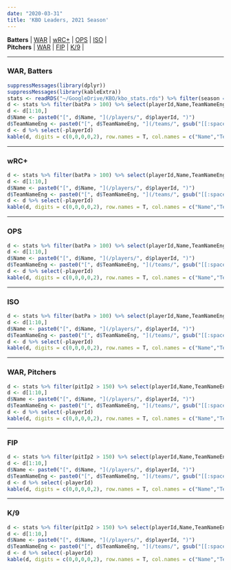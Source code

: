 ```yaml
---
date: "2020-03-31"
title: 'KBO Leaders, 2021 Season'
---
```


**Batters** | [WAR](#warbat) | [wRC+](#wrcplus) | [OPS](#ops) | [ISO](#iso) | 
<br>
**Pitchers** | [WAR](#warpit) | [FIP](#fip) | [K/9](#k9) |


***
### WAR, Batters {#warbat}
```r
suppressMessages(library(dplyr))
suppressMessages(library(kableExtra))
stats <- readRDS("~/GoogleDrive/KBO/kbo_stats.rds") %>% filter(season == 2021)
d <- stats %>% filter(batPa > 100) %>% select(playerId,Name,TeamNameEng,age,position,batWAR) %>% arrange(desc(batWAR))
d <- d[1:10,]
d$Name <- paste0("[", d$Name, "](/players/", d$playerId, ")")
d$TeamNameEng <- paste0("[", d$TeamNameEng, "](/teams/", gsub("[[:space:]]", "", tolower(d$TeamNameEng)), ")")
d <- d %>% select(-playerId)
kable(d, digits = c(0,0,0,0,2), row.names = T, col.names = c("Name","Team","Age","Pos","WAR")) %>% kable_styling(bootstrap_options = c("striped", "hover"), fixed_thead = T)  %>% column_spec(2, bold = T, border_right = F)
```
***
### wRC+ {#wrcplus}
```r
d <- stats %>% filter(batPa > 100) %>% select(playerId,Name,TeamNameEng,age,position,wRCplus) %>% arrange(desc(wRCplus))
d <- d[1:10,]
d$Name <- paste0("[", d$Name, "](/players/", d$playerId, ")")
d$TeamNameEng <- paste0("[", d$TeamNameEng, "](/teams/", gsub("[[:space:]]", "", tolower(d$TeamNameEng)), ")")
d <- d %>% select(-playerId)
kable(d, digits = c(0,0,0,0,2), row.names = T, col.names = c("Name","Team","Age","Pos","wRC+")) %>% kable_styling(bootstrap_options = c("striped", "hover"), fixed_thead = T) %>% column_spec(2, bold = T, border_right = F)
```
***
### OPS {#ops}
```r
d <- stats %>% filter(batPa > 100) %>% select(playerId,Name,TeamNameEng,age,position,batOps) %>% arrange(desc(batOps))
d <- d[1:10,]
d$Name <- paste0("[", d$Name, "](/players/", d$playerId, ")")
d$TeamNameEng <- paste0("[", d$TeamNameEng, "](/teams/", gsub("[[:space:]]", "", tolower(d$TeamNameEng)), ")")
d <- d %>% select(-playerId)
kable(d, digits = c(0,0,0,0,2), row.names = T, col.names = c("Name","Team","Age","Pos","OPS")) %>% kable_styling(bootstrap_options = c("striped", "hover"), fixed_thead = T)  %>% column_spec(2, bold = T, border_right = F)
```
***
### ISO {#iso}
```r
d <- stats %>% filter(batPa > 100) %>% select(playerId,Name,TeamNameEng,age,position,ISO) %>% arrange(desc(ISO))
d <- d[1:10,]
d$Name <- paste0("[", d$Name, "](/players/", d$playerId, ")")
d$TeamNameEng <- paste0("[", d$TeamNameEng, "](/teams/", gsub("[[:space:]]", "", tolower(d$TeamNameEng)), ")")
d <- d %>% select(-playerId)
kable(d, digits = c(0,0,0,0,2), row.names = T, col.names = c("Name","Team","Age","Pos","ISO")) %>% kable_styling(bootstrap_options = c("striped", "hover"), fixed_thead = T)  %>% column_spec(2, bold = T, border_right = F)
```
***
### WAR, Pitchers {#warpit}
```r
d <- stats %>% filter(pitIp2 > 150) %>% select(playerId,Name,TeamNameEng,age,position,pitWAR) %>% arrange(desc(pitWAR))
d <- d[1:10,]
d$Name <- paste0("[", d$Name, "](/players/", d$playerId, ")")
d$TeamNameEng <- paste0("[", d$TeamNameEng, "](/teams/", gsub("[[:space:]]", "", tolower(d$TeamNameEng)), ")")
d <- d %>% select(-playerId)
kable(d, digits = c(0,0,0,0,2), row.names = T, col.names = c("Name","Team","Age","Pos","WAR")) %>% kable_styling(bootstrap_options = c("striped", "hover"), fixed_thead = T)  %>% column_spec(2, bold = T, border_right = F)
```
***
### FIP {#fip}
```r
d <- stats %>% filter(pitIp2 > 150) %>% select(playerId,Name,TeamNameEng,age,position,FIP) %>% arrange(desc(FIP))
d <- d[1:10,]
d$Name <- paste0("[", d$Name, "](/players/", d$playerId, ")")
d$TeamNameEng <- paste0("[", d$TeamNameEng, "](/teams/", gsub("[[:space:]]", "", tolower(d$TeamNameEng)), ")")
d <- d %>% select(-playerId)
kable(d, digits = c(0,0,0,0,2), row.names = T, col.names = c("Name","Team","Age","Pos","FIP")) %>% kable_styling(bootstrap_options = c("striped", "hover"), fixed_thead = T)  %>% column_spec(2, bold = T, border_right = F)
```
***
### K/9 {#k9}
```r
d <- stats %>% filter(pitIp2 > 150) %>% select(playerId,Name,TeamNameEng,age,position,K9) %>% arrange(desc(K9))
d <- d[1:10,]
d$Name <- paste0("[", d$Name, "](/players/", d$playerId, ")")
d$TeamNameEng <- paste0("[", d$TeamNameEng, "](/teams/", gsub("[[:space:]]", "", tolower(d$TeamNameEng)), ")")
d <- d %>% select(-playerId)
kable(d, digits = c(0,0,0,0,2), row.names = T, col.names = c("Name","Team","Age","Pos","K/9")) %>% kable_styling(bootstrap_options = c("striped", "hover"), fixed_thead = T)  %>% column_spec(2, bold = T, border_right = F)
```
